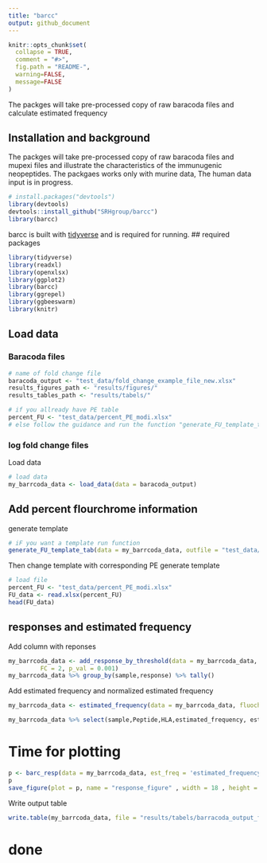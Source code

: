 ```yaml
---
title: "barcc"
output: github_document
---
```


<!-- README.md is generated from the README.Rmd file. Edit that file for updates -->

```r
knitr::opts_chunk$set(
  collapse = TRUE,
  comment = "#>",
  fig.path = "README-",
  warning=FALSE,
  message=FALSE
)
```

The packges will take pre-processed copy of raw baracoda files and calculate estimated frequency

## Installation and background

The packges will take pre-processed copy of raw baracoda files and mupexi files and illustrate the characteristics of the immunugenic neopeptides. 
The packgaes works only with murine data, The human data input is in progress. 

```r
# install.packages("devtools")
library(devtools)
devtools::install_github("SRHgroup/barcc")
library(barcc)
```
barcc is built with [tidyverse](https://github.com/tidyverse/tidyverse)  and is required for running.
## required packages 
```r
library(tidyverse)
library(readxl)
library(openxlsx)
library(ggplot2)
library(barcc)
library(ggrepel)
library(ggbeeswarm)
library(knitr)
```

## Load data

### Baracoda files
```r
# name of fold change file
baracoda_output <- "test_data/fold_change_example_file_new.xlsx"
results_figures_path <- "results/figures/"
results_tables_path <- "results/tabels/"

# if you allready have PE table 
percent_FU <- "test_data/percent_PE_modi.xlsx"
# else follow the guidance and run the function "generate_FU_template_tab" after loading data 

```

### log fold change files 
Load data  
```r

# load data
my_barrcoda_data <- load_data(data = baracoda_output)
```


## Add percent flourchrome information
generate template
```r
# iF you want a template run function
generate_FU_template_tab(data = my_barrcoda_data, outfile = "test_data/percent_PE.xlsx")

```


Then change template with corresponding PE
generate template
```r
# load file
percent_FU <- "test_data/percent_PE_modi.xlsx"
FU_data <- read.xlsx(percent_FU)
head(FU_data)
```

## responses and estimated frequency
Add column with reponses 

```r
my_barrcoda_data <- add_response_by_threshold(data = my_barrcoda_data,
         FC = 2, p_val = 0.001)
my_barrcoda_data %>% group_by(sample,response) %>% tally()
```

Add estimated frequency and normalized estimated frequency

```r
my_barrcoda_data <- estimated_frequency(data = my_barrcoda_data, fluochrome_dat = percent_FU)

my_barrcoda_data %>% select(sample,Peptide,HLA,estimated_frequency, estimated_frequency_normalised_responses)

```

# Time for plotting 

```r
p <- barc_resp(data = my_barrcoda_data, est_freq = 'estimated_frequency_normalised_responses')
p
save_figure(plot = p, name = "response_figure" , width = 18 , height = 8)
```


Write output table 
```r
write.table(my_barrcoda_data, file = "results/tabels/barracoda_output_final.tsv", sep = "\t", quote = F, row.names = F)

```


# done



